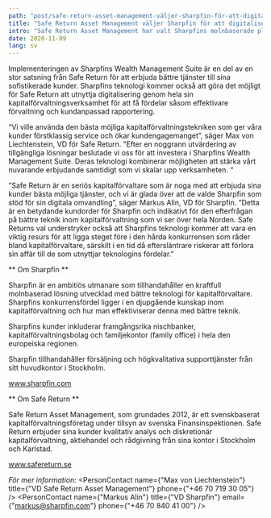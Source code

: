 ```yaml
---
path: "post/safe-return-asset-management-väljer-sharpfin-för-att-digitalisera-kapitalförvaltningen"
title: "Safe Return Asset Management väljer Sharpfin för att digitalisera kapital\u00ADförvaltningen"
intro: "Safe Return Asset Management har valt Sharpfins molnbaserade plattform för att stärka sitt kunderbjudande och göra betydande effektivitetsförbättringar."
date: 2020-11-09
lang: sv
---
```


Implementeringen av Sharpfins Wealth Management Suite är en del av en stor satsning från Safe Return för att erbjuda bättre tjänster till sina sofistikerade kunder. Sharpfins teknologi kommer också att göra det möjligt för Safe Return att utnyttja digitalisering genom hela sin kapitalförvaltningsverksamhet för att få fördelar såsom effektivare förvaltning och kundanpassad rapportering.


“Vi ville använda den bästa möjliga kapitalförvaltningstekniken som ger våra kunder förstklassig service och ökar kundengagemanget”, säger Max von Liechtenstein, VD för Safe Return. ”Efter en noggrann utvärdering av tillgängliga lösningar beslutade vi oss för att investera i Sharpfins Wealth Management Suite. Deras teknologi kombinerar möjligheten att stärka vårt nuvarande erbjudande samtidigt som vi skalar upp verksamheten. “


”Safe Return är en seriös kapitalförvaltare som är noga med att erbjuda sina kunder bästa möjliga tjänster, och vi är glada över att de valde Sharpfin som stöd för sin digitala omvandling”, säger Markus Alin, VD för Sharpfin. ”Detta är en betydande kundorder för Sharpfin och indikativt för den efterfrågan på bättre teknik inom kapitalförvaltning som vi ser över hela Norden. Safe Returns val understryker också att Sharpfins teknologi kommer att vara en viktig resurs för att ligga steget före i den hårda konkurrensen som råder bland kapitalförvaltare, särskilt i en tid då eftersläntrare riskerar att förlora sin affär till de som utnyttjar teknologins fördelar.”

** Om Sharpfin **

Sharpfin är en ambitiös utmanare som tillhandahåller en kraftfull molnbaserad lösning utvecklad med bättre teknologi för kapitalförvaltare. Sharpfins konkurrensfördel ligger i en djupgående kunskap inom kapitalförvaltning och hur man effektiviserar denna med bättre teknik.

Sharpfins kunder inkluderar framgångsrika nischbanker, kapitalförvaltningsbolag och familjekontor (family office) i hela den europeiska regionen.

Sharpfin tillhandahåller försäljning och högkvalitativa supporttjänster från sitt huvudkontor i Stockholm.

www.sharpfin.com

** Om Safe Return **

Safe Return Asset Management, som grundades 2012, är ett svenskbaserat kapitalförvaltningsföretag under tillsyn av svenska Finansinspektionen. Safe Return erbjuder sina kunder kvalitativ analys och diskretionär kapitalförvaltning, aktiehandel och rådgivning från sina kontor i Stockholm och Karlstad.

www.safereturn.se

_För mer information:_
<PersonContact name={"Max von Liechtenstein"} title={"VD Safe Return Asset Management"} phone={"+46 70 719 30 05"} />
<PersonContact name={"Markus Alin"} title={"VD Sharpfin"} email={"markus@sharpfin.com"} phone={"+46 70 840 41 00"} />
